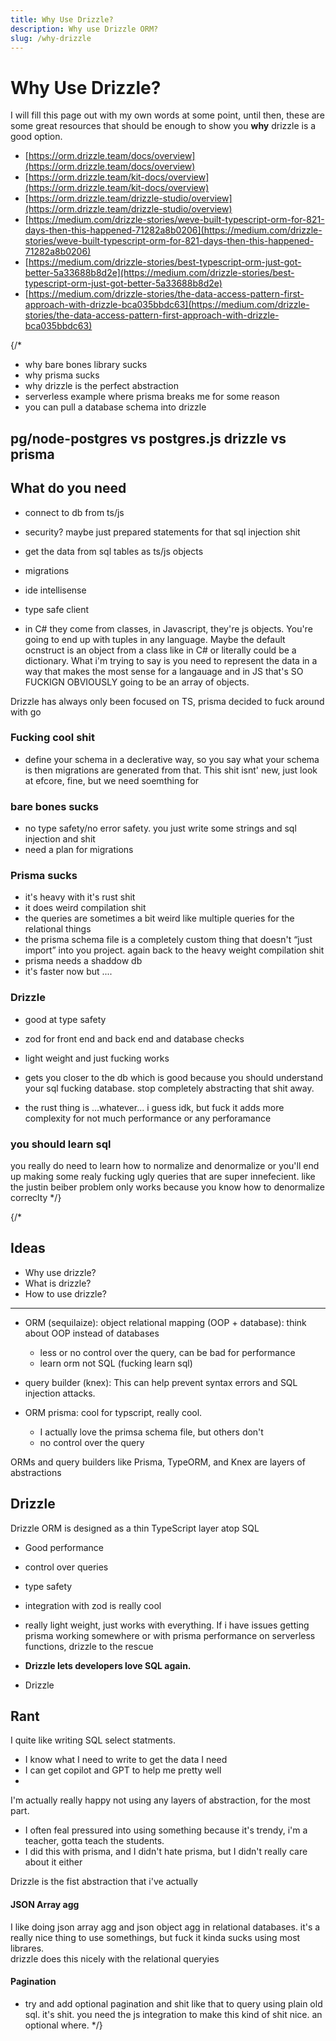 ```yaml
---
title: Why Use Drizzle?
description: Why use Drizzle ORM?
slug: /why-drizzle
---
```


# Why Use Drizzle?

I will fill this page out with my own words at some point, until then, these are some great resources that should be enough to show you **why** drizzle is a good option.

* [https://orm.drizzle.team/docs/overview](https://orm.drizzle.team/docs/overview)
* [https://orm.drizzle.team/kit-docs/overview](https://orm.drizzle.team/kit-docs/overview)
* [https://orm.drizzle.team/drizzle-studio/overview](https://orm.drizzle.team/drizzle-studio/overview)
* [https://medium.com/drizzle-stories/weve-built-typescript-orm-for-821-days-then-this-happened-71282a8b0206](https://medium.com/drizzle-stories/weve-built-typescript-orm-for-821-days-then-this-happened-71282a8b0206)
* [https://medium.com/drizzle-stories/best-typescript-orm-just-got-better-5a33688b8d2e](https://medium.com/drizzle-stories/best-typescript-orm-just-got-better-5a33688b8d2e)
* [https://medium.com/drizzle-stories/the-data-access-pattern-first-approach-with-drizzle-bca035bbdc63](https://medium.com/drizzle-stories/the-data-access-pattern-first-approach-with-drizzle-bca035bbdc63)



{/* 
- why bare bones library sucks
- why prisma sucks
- why drizzle is the perfect abstraction
- serverless example where prisma breaks me for some reason
- you can pull a database schema into drizzle 


## pg/node-postgres vs postgres.js drizzle vs prisma

## What do you need

* connect to db from ts/js 
* security? maybe just prepared statements for that sql injection shit
* get the data from sql tables as ts/js objects
* migrations 
* ide intellisense 
* type safe client 

* in C# they come from classes, in Javascript, they're js objects. 
You're going to end up with tuples in any language. Maybe the default ocnstruct is an object from a class like in C# or literally could be a dictionary. What i'm trying to say is you need to represent the data in a way that makes the most sense for a langauage and in JS that's SO FUCKIGN OBVIOUSLY going to be an array of objects. 

Drizzle has always only been focused on TS, prisma decided to fuck around with go


### Fucking cool shit

* define your schema in a declerative way, so you say what your schema is then migrations are generated from that. This shit isnt' new, just look at efcore, fine, but we need soemthing for 


### bare bones sucks

- no type safety/no error safety. you just write some strings and sql injection and shit
- need a plan for migrations

### Prisma sucks

- it's heavy with it's rust shit
- it does weird compilation shit
- the queries are sometimes a bit weird like multiple queries for the relational things
- the prisma schema file is a completely custom thing that doesn't “just import” into you project. again back to the heavy weight compilation shit
- prisma needs a shaddow db
- it's faster now but ....

### Drizzle

- good at type safety
- zod for front end and back end and database checks
- light weight and just fucking works
- gets you closer to the db which is good because you should understand your sql fucking database. stop completely abstracting that shit away.

- the rust thing is ...whatever... i guess idk, but fuck it adds more complexity for not much performance or any perforamance

### you should learn sql

you really do need to learn how to normalize and denormalize or you'll end up making some realy fucking ugly queries that are super innefecient. like the justin beiber problem only works because you know how to denormalize correclty */}


{/* 
## Ideas 

* Why use drizzle?
* What is drizzle?
* How to use drizzle?


---


* ORM (sequilaize): object relational mapping (OOP + database): think about OOP instead of databases
  - less or no control over the query, can be bad for performance 
  - learn orm not SQL (fucking learn sql)

* query builder (knex): This can help prevent syntax errors and SQL injection attacks.
* ORM prisma: cool for typscript, really cool. 
  - I actually love the primsa schema file, but others don't 
  - no control over the query

ORMs and query builders like Prisma, TypeORM, and Knex are layers of abstractions 

## Drizzle 

Drizzle ORM is designed as a thin TypeScript layer atop SQL

* Good performance 
* control over queries
* type safety 
* integration with zod is really cool 
* really light weight, just works with everything. If i have issues getting prisma working somewhere or with prisma performance on serverless functions, drizzle to the rescue 

* **Drizzle lets developers love SQL again.**
* Drizzle

## Rant 

I quite like writing SQL select statments. 

* I know what I need to write to get the data I need 
* I can get copilot and GPT to help me pretty well 
* 

I'm actually really happy not using any layers of abstraction, for the most part. 

* I often feal pressured into using something because it's trendy, i'm a teacher, gotta teach the students. 
* I did this with prisma, and I didn't hate prisma, but I didn't really care about it either 

Drizzle is the fist abstraction that i've actually 

#### JSON Array agg

I like doing json array agg and json object agg in relational databases. it's a really nice thing to use somethings, but fuck it kinda sucks using most librares.\
drizzle does this nicely with the relational queryies

#### Pagination

* try and add optional pagination and shit like that to query using plain old sql. it's shit. you need the js integration to make this kind of shit nice. an optional where.
 */}

